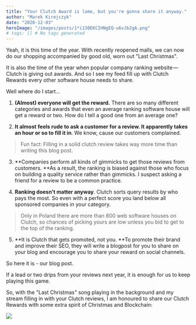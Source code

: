 ```yaml
---
title: "Your Clutch Award is lame, but you're gonna share it anyway."
author: "Marek Kirejczyk"
date: "2020-12-03"
heroImage: "/images/posts/1*i130EKCIHNgEQ-u6vJb2gA.png"
# tags: [] # No tags generated
---
```


Yeah, it is this time of the year. With recently reopened malls, we can now do our shopping accompanied by good old, worn out "Last Christmas".

It is also the time of the year when popular company ranking website — Clutch is giving out awards. And so I see my feed fill up with Clutch Rewards every other software house needs to share.

Well where do I start…

1. **(Almost) everyone will get the reward.** There are so many different categories and awards that even an average ranking software house will get a reward or two. How do I tell a good one from an average one?

2. **It almost** **feels rude to ask a customer for a review. It apparently takes an hour or so to fill it in**. We know, cause our customers complained.

> Fun fact: Filling in a solid clutch review takes way more time than writing this blog post.
3. **Companies perform all kinds of gimmicks to get those reviews from customers. **As a result, the ranking is biased against those who focus on building a quality service rather than gimmicks. I suspect asking a friend for a review to be a common practice.

4. **Ranking doesn't matter anyway**. Clutch sorts query results by who pays the most. So even with a perfect score you land below all sponsored companies in your category.

> Only in Poland there are more than 800 web software houses on Clutch, so chances of picking yours are low unless you bid to get to the top of the ranking.
5. **It is Clutch that gets promoted, not you. **To promote their brand and improve their SEO, they will write a blogpost for you to share on your blog and encourage you to share your reward on social channels.

So here it is - our blog post.

If a lead or two drips from your reviews next year, it is enough for us to keep playing this game.

So, with the "Last Christmas" song playing in the background and my stream filling in with your Clutch reviews, I am honoured to share our Clutch Rewards with some extra spirit of Christmas and Blockchain:

![](/images/posts/1*i130EKCIHNgEQ-u6vJb2gA.png)